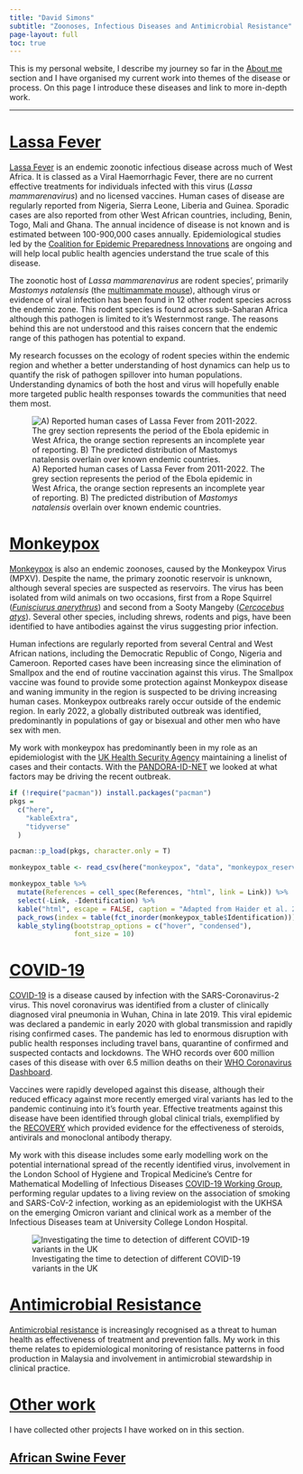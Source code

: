```yaml
---
title: "David Simons"
subtitle: "Zoonoses, Infectious Diseases and Antimicrobial Resistance"
page-layout: full
toc: true
---
```


This is my personal website, I describe my journey so far in the [About me](about.qmd) section and I have organised my current work into themes of the disease or process. On this page I introduce these diseases and link to more in-depth work.

---

# [Lassa Fever](lassa.qmd)

[Lassa Fever](https://www.cdc.gov/vhf/lassa/index.html) is an endemic zoonotic infectious disease across much of West Africa. It is classed as a Viral Haemorrhagic Fever, there are no current effective treatments for individuals infected with this virus (*Lassa mammarenavirus*) and no licensed vaccines. Human cases of disease are regularly reported from Nigeria, Sierra Leone, Liberia and Guinea. Sporadic cases are also reported from other West African countries, including, Benin, Togo, Mali and Ghana. The annual incidence of disease is not known and is estimated between 100-900,000 cases annually. Epidemiological studies led by the [Coalition for Epidemic Preparedness Innovations](https://cepi.net/news_cepi/largest-ever-lassa-fever-research-programme-launches-in-west-africa/?swcfpc=1) are ongoing and will help local public health agencies understand the true scale of this disease.

The zoonotic host of *Lassa mammarenavirus* are rodent species', primarily *Mastomys natalensis* (the [multimammate mouse](https://en.wikipedia.org/wiki/Natal_multimammate_mouse)), although virus or evidence of viral infection has been found in 12 other rodent species across the endemic zone. This rodent species is found across sub-Saharan Africa although this pathogen is limited to it's Westernmost range. The reasons behind this are not understood and this raises concern that the endemic range of this pathogen has potential to expand.

My research focusses on the ecology of rodent species within the endemic region and whether a better understanding of host dynamics can help us to quantify the risk of pathogen spillover into human populations. Understanding dynamics of both the host and virus will hopefully enable more targeted public health responses towards the communities that need them most.

![A) Reported human cases of Lassa Fever from 2011-2022. The grey section represents the period of the Ebola epidemic in West Africa, the orange section represents an incomplete year of reporting. B) The predicted distribution of *Mastomys natalensis* overlain over known endemic countries.](images/lassa_cases_endemic.svg)

# [Monkeypox](monkeypox.qmd)

[Monkeypox](https://www.cdc.gov/poxvirus/monkeypox/index.html) is also an endemic zoonoses, caused by the Monkeypox Virus (MPXV). Despite the name, the primary zoonotic reservoir is unknown, although several species are suspected as reservoirs. The virus has been isolated from wild animals on two occasions, first from a Rope Squirrel ([*Funisciurus anerythrus*](https://en.wikipedia.org/wiki/Thomas%27s_rope_squirrel)) and second from a Sooty Mangeby ([*Cercocebus atys*](https://en.wikipedia.org/wiki/Sooty_mangabey)). Several other species, including shrews, rodents and pigs, have been identified to have antibodies against the virus suggesting prior infection. 

Human infections are regularly reported from several Central and West African nations, including the Democratic Republic of Congo, Nigeria and Cameroon. Reported cases have been increasing since the elimination of Smallpox and the end of routine vaccination against this virus. The Smallpox vaccine was found to provide some protection against Monkeypox disease and waning immunity in the region is suspected to be driving increasing human cases. Monkeypox outbreaks rarely occur outside of the endemic region. In early 2022, a globally distributed outbreak was identified, predominantly in populations of gay or bisexual and other men who have sex with men. 

My work with monkeypox has predominantly been in my role as an epidemiologist with the [UK Health Security Agency](https://www.gov.uk/government/news/monkeypox-cases-confirmed-in-england-latest-updates) maintaining a linelist of cases and their contacts. With the [PANDORA-ID-NET](https://pandora.tghn.org/) we looked at what factors may be driving the recent outbreak.

``` r
if (!require("pacman")) install.packages("pacman")
pkgs =
  c("here",
    "kableExtra",
    "tidyverse"
  )

pacman::p_load(pkgs, character.only = T)

monkeypox_table <- read_csv(here("monkeypox", "data", "monkeypox_reservoirs.csv"))

monkeypox_table %>%
  mutate(References = cell_spec(References, "html", link = Link)) %>%
  select(-Link, -Identification) %>%
  kable("html", escape = FALSE, caption = "Adapted from Haider et al. 2022") %>%
  pack_rows(index = table(fct_inorder(monkeypox_table$Identification))) %>%
  kable_styling(bootstrap_options = c("hover", "condensed"),
                font_size = 10)

```

# [COVID-19](covid_19.qmd)

[COVID-19](https://www.who.int/health-topics/coronavirus#tab=tab_1) is a disease caused by infection with the SARS-Coronavirus-2 virus. This novel coronavirus was identified from a cluster of clinically diagnosed viral pneumonia in Wuhan, China in late 2019. This viral epidemic was declared a pandemic in early 2020 with global transmission and rapidly rising confirmed cases. The pandemic has led to enormous disruption with public health responses including travel bans, quarantine of confirmed and suspected contacts and lockdowns. The WHO records over 600 million cases of this disease with over 6.5 million deaths on their [WHO Coronavirus Dashboard](https://covid19.who.int/).

Vaccines were rapidly developed against this disease, although their reduced efficacy against more recently emerged viral variants has led to the pandemic continuing into it's fourth year. Effective treatments against this disease have been identified through global clinical trials, exemplified by the [RECOVERY](https://www.recoverytrial.net/) which provided evidence for the effectiveness of steroids, antivirals and monoclonal antibody therapy.

My work with this disease includes some early modelling work on the potential international spread of the recently identified virus, involvement in the London School of Hygiene and Tropical Medicine's Centre for Mathematical Modelling of Infectious Diseases [COVID-19 Working Group](https://cmmid.github.io/topics/covid19/), performing regular updates to a living review on the association of smoking and SARS-CoV-2 infection, working as an epidemiologist with the UKHSA on the emerging Omicron variant and clinical work as a member of the Infectious Diseases team at University College London Hospital.

![Investigating the time to detection of different COVID-19 variants in the UK](images/covid_variant_spread.png)

# [Antimicrobial Resistance](amr.qmd)

[Antimicrobial resistance](https://www.who.int/health-topics/antimicrobial-resistance) is increasingly recognised as a threat to human health as effectiveness of treatment and prevention falls. My work in this theme relates to epidemiological monitoring of resistance patterns in food production in Malaysia and involvement in antimicrobial stewardship in clinical practice.

# [Other work](others.qmd)

I have collected other projects I have worked on in this section.

## [African Swine Fever](others/asf.qmd)